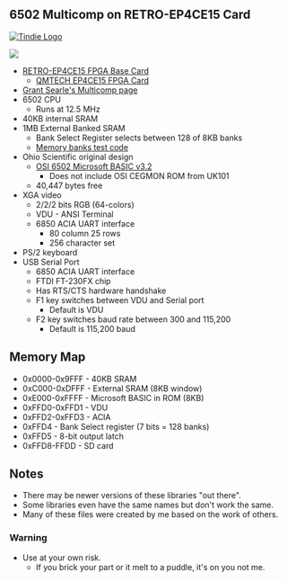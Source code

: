 == 6502 Multicomp on RETRO-EP4CE15 Card ==

<a href="https://www.tindie.com/products/land_boards/retrocomputer-fpga-card-pcb-only/" >
<img src="http://land-boards.com/tindie/tindie-larges-v2.png" alt="Tindie Logo">
</img></a> 

<img src="http://land-boards.com/blwiki/images/8/8f/RETRO-EP4CE15-REV4-BLACK-P1464-720PX.jpg"></img>

* [http://land-boards.com/blwiki/index.php?title=RETRO-EP4CE15 RETRO-EP4CE15 FPGA Base Card]
** [http://land-boards.com/blwiki/index.php?title=QMTECH_EP4CE15_FPGA_Card QMTECH EP4CE15 FPGA Card]
* [http://searle.x10host.com/Multicomp/index.html Grant Searle's Multicomp page]
* 6502 CPU
** Runs at 12.5 MHz
* 40KB internal SRAM
* 1MB External Banked SRAM
** Bank Select Register selects between 128 of 8KB banks
** [https://github.com/douggilliland/Retro-Computers/blob/master/6502/OSI/Programs/BASIC_Programs/MemoryBanksTester_Retro-EP4CE15/BANKTST2.BAS Memory banks test code]
* Ohio Scientific original design
** [http://osi.marks-lab.com/reference/files/OSI_8K_Basic_in_ROM.pdf OSI 6502 Microsoft BASIC v3.2]
*** Does not include OSI CEGMON ROM from UK101
** 40,447 bytes free
* XGA video
** 2/2/2 bits RGB (64-colors)
** VDU - ANSI Terminal
** 6850 ACIA UART interface
*** 80 column 25 rows
*** 256 character set
* PS/2 keyboard
* USB Serial Port
** 6850 ACIA UART interface
** FTDI FT-230FX chip
** Has RTS/CTS hardware handshake
** F1 key switches between VDU and Serial port
*** Default is VDU
** F2 key switches baud rate between 300 and 115,200
*** Default is 115,200 baud

== Memory Map ==

* 0x0000-0x9FFF - 40KB SRAM
* 0xC000-0xDFFF - External SRAM (8KB window)
* 0xE000-0xFFFF - Microsoft BASIC in ROM (8KB)
* 0xFFD0-0xFFD1 - VDU
* 0xFFD2-0xFFD3 - ACIA
* 0xFFD4 - Bank Select register (7 bits = 128 banks)
* 0xFFD5 - 8-bit output latch
* 0xFFD8-FFDD - SD card

== Notes ==

* There may be newer versions of these libraries "out there".
* Some libraries even have the same names but don't work the same.
* Many of these files were created by me based on the work of others.

=== Warning ===

* Use at your own risk.
** If you brick your part or it melt to a puddle, it's on you not me.
